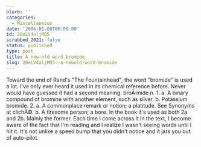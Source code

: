 ```yaml
---
blurb: ''
categories:
  - Miscellaneous
date: '2006-01-08T00:00:00'
id: 20eLV4aljMD5
scrubbed_2021: false
status: published
type: post
title: A new-old word bromide
slug: 20eLV4aljMD5--a-newold-word-bromide
---
```


Toward the end of Rand's "The Fountainhead", the word "bromide" is
used a lot. I've only ever heard it used in its chemical reference
before. Never would have guessed it had a second meaning. broÂ·mide
n. 1. a. A binary compound of bromine with another element, such as
silver. b. Potassium bromide. 2. a. A commonplace remark or notion;
a platitude. See Synonyms at clichÃ©. b. A tiresome person; a bore.
In the book it's used as both 2a and 2b. Mainly the former. Each
time I come across it in the text, I become aware of the fact that
I'm reading and I realize I wasn't seeing words until I hit it.
It's not unlike a speed bump that you didn't notice and it jars you
out of auto-pilot.
